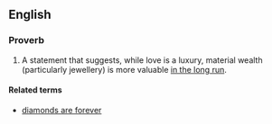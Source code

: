 ==English==

===Proverb===
{{infl|en|proverb|head=[[diamond]]s are a [[girl|girl's]] [[best]] [[friend]]}}

# A statement that suggests, while love is a luxury, material wealth (particularly jewellery) is more valuable [[in the long run]].

====Related terms====
* [[diamonds are forever]]